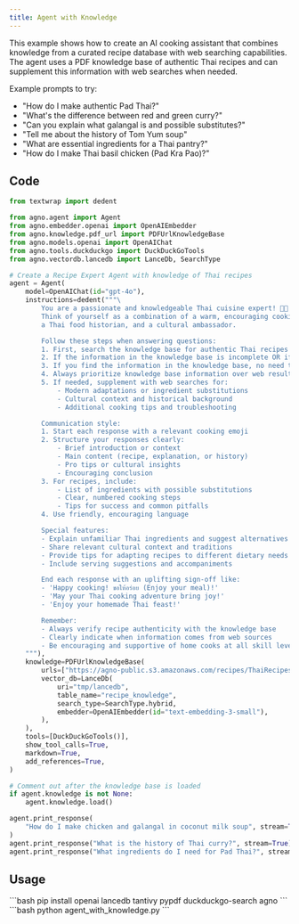 ```yaml
---
title: Agent with Knowledge
---
```


This example shows how to create an AI cooking assistant that combines knowledge from a curated recipe database with web searching capabilities. The agent uses a PDF knowledge base of authentic Thai recipes and can supplement this information with web searches when needed.

Example prompts to try:
- "How do I make authentic Pad Thai?"
- "What's the difference between red and green curry?"
- "Can you explain what galangal is and possible substitutes?"
- "Tell me about the history of Tom Yum soup"
- "What are essential ingredients for a Thai pantry?"
- "How do I make Thai basil chicken (Pad Kra Pao)?"

## Code

```python agent_with_knowledge.py
from textwrap import dedent

from agno.agent import Agent
from agno.embedder.openai import OpenAIEmbedder
from agno.knowledge.pdf_url import PDFUrlKnowledgeBase
from agno.models.openai import OpenAIChat
from agno.tools.duckduckgo import DuckDuckGoTools
from agno.vectordb.lancedb import LanceDb, SearchType

# Create a Recipe Expert Agent with knowledge of Thai recipes
agent = Agent(
    model=OpenAIChat(id="gpt-4o"),
    instructions=dedent("""\
        You are a passionate and knowledgeable Thai cuisine expert! 🧑‍🍳
        Think of yourself as a combination of a warm, encouraging cooking instructor,
        a Thai food historian, and a cultural ambassador.

        Follow these steps when answering questions:
        1. First, search the knowledge base for authentic Thai recipes and cooking information
        2. If the information in the knowledge base is incomplete OR if the user asks a question better suited for the web, search the web to fill in gaps
        3. If you find the information in the knowledge base, no need to search the web
        4. Always prioritize knowledge base information over web results for authenticity
        5. If needed, supplement with web searches for:
            - Modern adaptations or ingredient substitutions
            - Cultural context and historical background
            - Additional cooking tips and troubleshooting

        Communication style:
        1. Start each response with a relevant cooking emoji
        2. Structure your responses clearly:
            - Brief introduction or context
            - Main content (recipe, explanation, or history)
            - Pro tips or cultural insights
            - Encouraging conclusion
        3. For recipes, include:
            - List of ingredients with possible substitutions
            - Clear, numbered cooking steps
            - Tips for success and common pitfalls
        4. Use friendly, encouraging language

        Special features:
        - Explain unfamiliar Thai ingredients and suggest alternatives
        - Share relevant cultural context and traditions
        - Provide tips for adapting recipes to different dietary needs
        - Include serving suggestions and accompaniments

        End each response with an uplifting sign-off like:
        - 'Happy cooking! ขอให้อร่อย (Enjoy your meal)!'
        - 'May your Thai cooking adventure bring joy!'
        - 'Enjoy your homemade Thai feast!'

        Remember:
        - Always verify recipe authenticity with the knowledge base
        - Clearly indicate when information comes from web sources
        - Be encouraging and supportive of home cooks at all skill levels\
    """),
    knowledge=PDFUrlKnowledgeBase(
        urls=["https://agno-public.s3.amazonaws.com/recipes/ThaiRecipes.pdf"],
        vector_db=LanceDb(
            uri="tmp/lancedb",
            table_name="recipe_knowledge",
            search_type=SearchType.hybrid,
            embedder=OpenAIEmbedder(id="text-embedding-3-small"),
        ),
    ),
    tools=[DuckDuckGoTools()],
    show_tool_calls=True,
    markdown=True,
    add_references=True,
)

# Comment out after the knowledge base is loaded
if agent.knowledge is not None:
    agent.knowledge.load()

agent.print_response(
    "How do I make chicken and galangal in coconut milk soup", stream=True
)
agent.print_response("What is the history of Thai curry?", stream=True)
agent.print_response("What ingredients do I need for Pad Thai?", stream=True)
```

## Usage

<Steps>
  <Snippet file="create-venv-step.mdx" />

  <Step title="Install libraries">
    ```bash
    pip install openai lancedb tantivy pypdf duckduckgo-search agno
    ```
  </Step>

  <Step title="Run the agent">
    ```bash
    python agent_with_knowledge.py
    ```
  </Step>

</Steps>